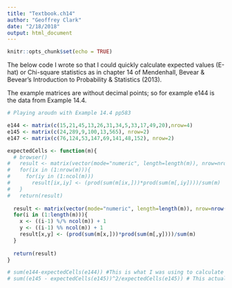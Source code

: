 ```yaml
---
title: "Textbook.ch14"
author: "Geoffrey Clark"
date: "2/18/2018"
output: html_document
---
```


```r
knitr::opts_chunk$set(echo = TRUE)
```

The below code I wrote so that I could quickly calculate expected values (E-hat) or Chi-square statistics as in chapter 14 of Mendenhall, Bevear & Bevear's Introduction to Probability & Statistics (2013).

The example matrices are without decimal points; so for example e144 is the data from Example 14.4.



```r
# Playing aroudn with Example 14.4 pp583

e144 <- matrix(c(15,21,45,13,26,31,34,5,33,17,49,20),nrow=4)
e145 <- matrix(c(24,289,9,100,13,565), nrow=2)
e147 <- matrix(c(76,124,53,147,69,141,48,152), nrow=2)

expectedCells <- function(m){
  # browser()
#   result <- matrix(vector(mode="numeric", length=length(m)), nrow=nrow(m))
#   for(ix in (1:nrow(m))){
#     for(iy in (1:ncol(m)))
#       result[ix,iy] <- (prod(sum(m[ix,]))*prod(sum(m[,iy])))/sum(m)
#   }
#   return(result)
  
  result <- matrix(vector(mode="numeric", length=length(m)), nrow=nrow(m))
  for(i in (1:length(m))){
    x <- ((i-1) %/% ncol(m)) + 1
    y <- ((i-1) %% ncol(m)) + 1
    result[x,y] <- (prod(sum(m[x,]))*prod(sum(m[,y])))/sum(m)
  }
  
  return(result)
}

# sum(e144-expectedCells(e144)) #This is what I was using to calculate Chi-square statistic (wrong)
# sum((e145 - expectedCells(e145))^2/expectedCells(e145)) # This actually calculates chi-square statistic (correct)
```

